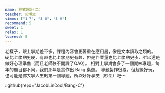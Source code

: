 ```yaml
---
name: 程式設計(二)
teacher: 紀博文
times: ["1-7", "3-8", "3-9"]
recommend: 5
sweet: 1
relax: 1
learned: 5
---
```

老樣子，跟上學期差不多，課程內容會更著重在應用層，像是文本讀取之類的。
硬比上學期更硬，有趣也比上學期更有趣，但是作業量也比上學期更多，所以還是做好心理準備（而且老師快不開課了QAQ）。
相對上學期會多了一個期末專題，每年的題目都不同，我們那年是實作出 Bang 桌遊。
專題製作很累，但超級好玩，也可能是你大學人生的第一個專題，所以好好享受（吵架）吧～

::github{repo="JacobLinCool/Bang-C"}